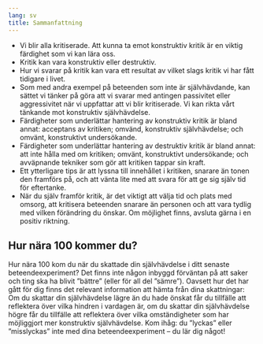 ```yaml
---
lang: sv
title: Sammanfattning
---
```


-   Vi blir alla kritiserade. Att kunna ta emot konstruktiv kritik är en
    viktig färdighet som vi kan lära oss.
-   Kritik kan vara konstruktiv eller destruktiv.
-   Hur vi svarar på kritik kan vara ett resultat av vilket slags kritik
    vi har fått tidigare i livet.
-   Som med andra exempel på beteenden som inte är självhävdande, kan
    sättet vi tänker på göra att vi svarar med antingen passivitet eller
    aggressivitet när vi uppfattar att vi blir kritiserade. Vi kan rikta
    vårt tänkande mot konstruktiv självhävdelse.
-   Färdigheter som underlättar hantering av konstruktiv kritik är bland
    annat: acceptans av kritiken; omvänd, konstruktiv självhävdelse; och
    omvänt, konstruktivt undersökande.
-   Färdigheter som underlättar hantering av destruktiv kritik är bland
    annat: att inte hålla med om kritiken; omvänt, konstruktivt
    undersökande; och avväpnande tekniker som gör att kritiken tappar
    sin kraft.
-   Ett ytterligare tips är att lyssna till innehållet i kritiken,
    snarare än tonen den framförs på, och att vänta lite med att svara
    för att ge sig själv tid för eftertanke.
-   När du själv framför kritik, är det viktigt att välja tid och plats
    med omsorg, att kritisera beteenden snarare än personen och att vara
    tydlig med vilken förändring du önskar. Om möjlighet finns, avsluta
    gärna i en positiv riktning.

::: {.callout-note}
## Hur nära 100 kommer du?

Hur nära 100 kom du när du skattade din självhävdelse i ditt senaste beteendeexperiment? Det finns inte någon inbyggd förväntan på att saker och ting ska ha blivit ”bättre” (eller för all del ”sämre”). Oavsett hur det har gått för dig finns det relevant information att hämta från dina skattningar: Om du skattar din självhävdelse lägre än du hade önskat får du tillfälle att reflektera över vilka hindren i vardagen är, om du skattar din självhävdelse högre får du tillfälle att reflektera över vilka omständigheter som har möjliggjort mer konstruktiv självhävdelse. Kom ihåg: du ”lyckas” eller ”misslyckas” inte med dina beteendeexperiment -- du lär dig något!
:::